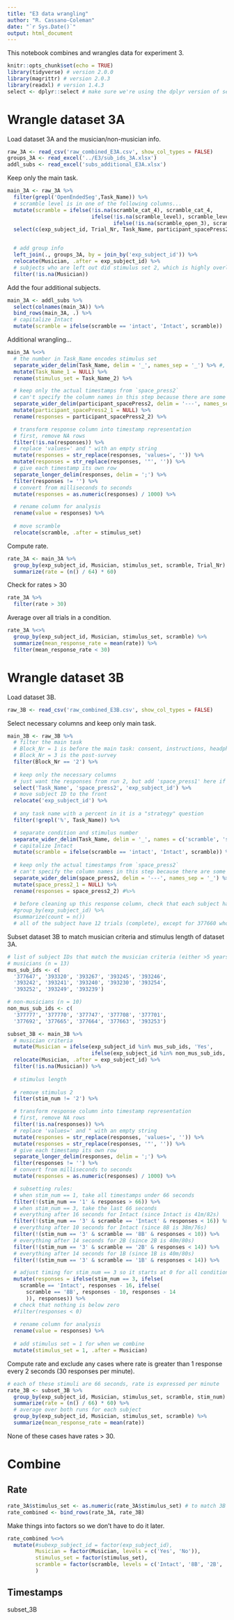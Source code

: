 ```yaml
---
title: "E3 data wrangling"
author: "R. Cassano-Coleman"
date: "`r Sys.Date()`"
output: html_document
---
```


This notebook combines and wrangles data for experiment 3.

```r
knitr::opts_chunk$set(echo = TRUE)
library(tidyverse) # version 2.0.0
library(magrittr) # version 2.0.3
library(readxl) # version 1.4.3
select <- dplyr::select # make sure we're using the dplyr version of select
```


# Wrangle dataset 3A

Load dataset 3A and the musician/non-musician info.

```r
raw_3A <- read_csv('raw_combined_E3A.csv', show_col_types = FALSE)
groups_3A <- read_excel('../E3/sub_ids_3A.xlsx')
addl_subs <- read_excel('subs_additional_E3A.xlsx')
```

Keep only the main task.

```r
main_3A <- raw_3A %>%
  filter(grepl('OpenEndedSeg',Task_Name)) %>%
  # scramble level is in one of the following columns...
  mutate(scramble = ifelse(!is.na(scramble_cat_4), scramble_cat_4, 
                           ifelse(!is.na(scramble_level), scramble_level,
                                  ifelse(!is.na(scramble_open_3), scramble_open_3, NA)))) %>%
  select(c(exp_subject_id, Trial_Nr, Task_Name, participant_spacePress2, scramble)) %>%


  # add group info
  left_join(., groups_3A, by = join_by('exp_subject_id')) %>%
  relocate(Musician, .after = exp_subject_id) %>%
  # subjects who are left out did stimulus set 2, which is highly overlapping with stimulus set 1
  filter(!is.na(Musician))
```

Add the four additional subjects.

```r
main_3A <- addl_subs %>%
  select(colnames(main_3A)) %>%
  bind_rows(main_3A, .) %>%
  # capitalize Intact
  mutate(scramble = ifelse(scramble == 'intact', 'Intact', scramble))
```

Additional wrangling...
  
```r
main_3A %<>%
  # the number in Task_Name encodes stimulus set
  separate_wider_delim(Task_Name, delim = '_', names_sep = '_') %>% #, names = c(NULL, 'stimulus_set')) # not sure why this didn't work
  mutate(Task_Name_1 = NULL) %>%
  rename(stimulus_set = Task_Name_2) %>%

  # keep only the actual timestamps from `space_press2`
  # can't specify the column names in this step because there are some cells with NAs
  separate_wider_delim(participant_spacePress2, delim = '---', names_sep = '_') %>%
  mutate(participant_spacePress2_1 = NULL) %>%
  rename(responses = participant_spacePress2_2) %>%

  # transform response column into timestamp representation
  # first, remove NA rows
  filter(!is.na(responses)) %>%
  # replace 'values=' and " with an empty string
  mutate(responses = str_replace(responses, 'values=', '')) %>%
  mutate(responses = str_replace(responses, '"', '')) %>%
  # give each timestamp its own row
  separate_longer_delim(responses, delim = ';') %>%
  filter(responses != '') %>%
  # convert from milliseconds to seconds
  mutate(responses = as.numeric(responses) / 1000) %>%

  # rename column for analysis
  rename(value = responses) %>%
  
  # move scramble
  relocate(scramble, .after = stimulus_set)
```


Compute rate.

```r
rate_3A <- main_3A %>%
  group_by(exp_subject_id, Musician, stimulus_set, scramble, Trial_Nr) %>%
  summarize(rate = (n() / 64) * 60)
```

Check for rates > 30

```r
rate_3A %>%
  filter(rate > 30)
```

Average over all trials in a condition.
```r
rate_3A %<>%
  group_by(exp_subject_id, Musician, stimulus_set, scramble) %>%
  summarize(mean_response_rate = mean(rate)) %>%
  filter(mean_response_rate < 30)
```



# Wrangle dataset 3B

Load dataset 3B.

```r
raw_3B <- read_csv('raw_combined_E3B.csv', show_col_types = FALSE)
```

Select necessary columns and keep only main task.

```r
main_3B <- raw_3B %>%
  # filter the main task
  # Block_Nr = 1 is before the main task: consent, instructions, headphone check, practice
  # Block_Nr = 3 is the post-survey
  filter(Block_Nr == '2') %>%
  
  # keep only the necessary columns
  # just want the responses from run 2, but add 'space_press1' here if you want to look at run 1 as well
  select('Task_Name', 'space_press2', 'exp_subject_id') %>%
  # move subject ID to the front
  relocate('exp_subject_id') %>%
  
  # any task name with a percent in it is a "strategy" question
  filter(!grepl('%', Task_Name)) %>%

  # separate condition and stimulus number
  separate_wider_delim(Task_Name, delim = '_', names = c('scramble', 'stim_num')) %>%
  # capitalize Intact
  mutate(scramble = ifelse(scramble == 'intact', 'Intact', scramble)) %>%
  
  # keep only the actual timestamps from `space_press2`
  # can't specify the column names in this step because there are some cells with NAs
  separate_wider_delim(space_press2, delim = '---', names_sep = '_') %>%
  mutate(space_press2_1 = NULL) %>%
  rename(responses = space_press2_2) #%>%
  
  # before cleaning up this response column, check that each subject has complete data
  #group_by(exp_subject_id) %>%
  #summarize(count = n())
  # all of the subject have 12 trials (complete), except for 377660 who isn't included in the subsetting later anyway
```


Subset dataset 3B to match musician criteria and stimulus length of dataset 3A.

```r
# list of subject IDs that match the musician criteria (either >5 years of experience or none at all)
# musicians (n = 13)
mus_sub_ids <- c(
  '377647', '393320', '393267', '393245', '393246',
  '393242', '393241', '393240', '393230', '393254', 
  '393252', '393249', '393239')

# non-musicians (n = 10)
non_mus_sub_ids <- c(
  '377777', '377770', '377747', '377708', '377701',
  '377692', '377665', '377664', '377663', '393253')

subset_3B <- main_3B %>%
  # musician criteria
  mutate(Musician = ifelse(exp_subject_id %in% mus_sub_ids, 'Yes',
                           ifelse(exp_subject_id %in% non_mus_sub_ids, 'No', NA))) %>%
  relocate(Musician, .after = exp_subject_id) %>%
  filter(!is.na(Musician)) %>%
  
  # stimulus length
  
  # remove stimulus 2
  filter(stim_num != '2') %>%

  # transform response column into timestamp representation
  # first, remove NA rows
  filter(!is.na(responses)) %>%
  # replace 'values=' and " with an empty string
  mutate(responses = str_replace(responses, 'values=', '')) %>%
  mutate(responses = str_replace(responses, '"', '')) %>%
  # give each timestamp its own row
  separate_longer_delim(responses, delim = ';') %>%
  filter(responses != '') %>%
  # convert from milliseconds to seconds
  mutate(responses = as.numeric(responses) / 1000) %>%

  # subsetting rules:
  # when stim_num == 1, take all timestamps under 66 seconds
  filter(!(stim_num == '1' & responses > 66)) %>%
  # when stim_num == 3, take the last 66 seconds
  # everything after 16 seconds for Intact (since Intact is 41m/82s)
  filter(!(stim_num == '3' & scramble == 'Intact' & responses < 16)) %>%
  # everything after 10 seconds for Intact (since 8B is 38m/76s)
  filter(!(stim_num == '3' & scramble == '8B' & responses < 10)) %>%
  # everything after 14 seconds for 2B (since 2B is 40m/80s)
  filter(!(stim_num == '3' & scramble == '2B' & responses < 14)) %>%
  # everything after 14 seconds for 1B (since 1B is 40m/80s)
  filter(!(stim_num == '3' & scramble == '1B' & responses < 14)) %>%

  # adjust timing for stim_num == 3 so it starts at 0 for all conditions  
  mutate(responses = ifelse(stim_num == 3, ifelse(
    scramble == 'Intact', responses - 16, ifelse(
      scramble == '8B', responses - 10, responses - 14
      )), responses)) %>%
  # check that nothing is below zero
  #filter(responses < 0)
  
  # rename column for analysis
  rename(value = responses) %>%
  
  # add stimulus set = 1 for when we combine
  mutate(stimulus_set = 1, .after = Musician)
```

Compute rate and exclude any cases where rate is greater than 1 response every 2 seconds (30 responses per minute).

```r
# each of these stimuli are 66 seconds, rate is expressed per minute
rate_3B <- subset_3B %>% 
  group_by(exp_subject_id, Musician, stimulus_set, scramble, stim_num) %>%
  summarize(rate = (n() / 66) * 60) %>%
  # average over both runs for each subject
  group_by(exp_subject_id, Musician, stimulus_set, scramble) %>%
  summarize(mean_response_rate = mean(rate))
```

None of these cases have rates > 30.


# Combine

## Rate

```r
rate_3A$stimulus_set <- as.numeric(rate_3A$stimulus_set) # to match 3B
rate_combined <- bind_rows(rate_3A, rate_3B)
```

Make things into factors so we don't have to do it later.

```r
rate_combined %<>%
  mutate(#subexp_subject_id = factor(exp_subject_id),
         Musician = factor(Musician, levels = c('Yes', 'No')),
         stimulus_set = factor(stimulus_set),
         scramble = factor(scramble, levels = c('Intact', '8B', '2B', '1B'))
         )
```


## Timestamps

subset_3B

